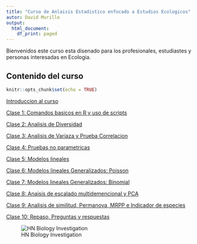 ---
title: "Curso de Anlaisis Estadistico enfocado a Estudios Ecologicos"
autor: David Murillo
output:
  html_document:
    df_print: paged
---


Bienvenidos este curso esta disenado para los profesionales, estudiastes y personas interesadas en Ecologia. 

## Contenido del curso


```{r setup, include=FALSE}
knitr::opts_chunk$set(echo = TRUE)
```


[Introduccion al curso](Introduccion.html)

[Clase 1: Comandos basicos en R y uso de scripts](Clase1.html)

[Clase 2: Analisis de Diversidad](Clase2.html)

[Clase 3: Analisis de Variaza y Prueba Correlacion](Clase3.html)

[Clase 4: Pruebas no parametricas](Clase4.html)

[Clase 5: Modelos lineales](Clase5.html)

[Clase 6: Modelos lineales Generalizados: Poisson](Clase6.html)

[Clase 7: Modelos lineales Generalizados: Binomial](Clase7.html)

[Clase 8: Anaisis de escalado multidemencional y PCA](Clase8.html)

[Clase 9: Analisis de similitud, Permanova, MRPP e Indicador de especies](Clase9.html)

[Clase 10: Repaso, Preguntas y respuestas](Clase10.html)



![HN Biology Investigation](imagenes/HNBI2_LOGO.jpg)







